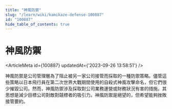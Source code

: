 ```yaml
---
title: "神風防禦"
slug: "/learn/wiki/kamikaze-defense-100887"
id: "100887"
hide_table_of_contents: true
---
```



# 神風防禦

<ArticleMeta id={100887} updatedAt={'2023-09-26 13:58:51'} />
<div className='border-solid border-b border-t-0 my-4 border-[var(--ifm-color-gray-300)]' />

神風防禦是公司管理層為了阻止被另一家公司接管而採取的一種防禦策略。儘管這些策略以日本飛行員在第二次世界大戰期間使用的自殺式神風攻擊命名，但它們很少摧毀公司。然而，神風防禦涉及採取對公司業務運營或財務狀況有害的措施。其思想是減少目標公司對敵對競標者的吸引力。神風防禦是絕望的，但希望能夠挫敗接管要約。
